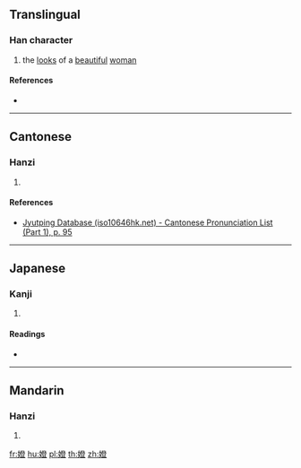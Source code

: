{{character info/new}}
==Translingual==

===Han character===
{{Han char|rn=38|rad=女|as=12|sn=15|four=47418|canj=VNOT|ids=⿰女登}}

# the [[looks]] of a [[beautiful]] [[woman]]

====References====
* {{Han ref|kx=0271.140|dkj=06721|dj=0539.070|hdz=21083.060|uh=5B01|ud=23297|bh=E55D|bd=58717}}

----

==Cantonese==

===Hanzi===
{{yue-hanzi|jyut=[[dang1]]|y=dang1}}

# {{defn|lang=yue|sort=女12}}

====References====
* [http://www.iso10646hk.net/jp/document/download.jsp Jyutping Database (iso10646hk.net) - Cantonese Pronunciation List (Part 1), p. 95]

----

==Japanese==

===Kanji===
{{ja-kanji|grade=|rs=女12}}

# {{defn|lang=ja|sort=女12}}

====Readings====
* {{ja-readings|on=[[とう]] (tō)|kun=[[うつくしい]] (utsukushii)}}

----

==Mandarin==

===Hanzi===
{{cmn-hanzi|pin=[[dēng]] ([[deng1]])|wg=teng<sup>1</sup>}}

# {{defn|lang=cmn|sort=女12}}

[[fr:嬁]]
[[hu:嬁]]
[[pl:嬁]]
[[th:嬁]]
[[zh:嬁]]
